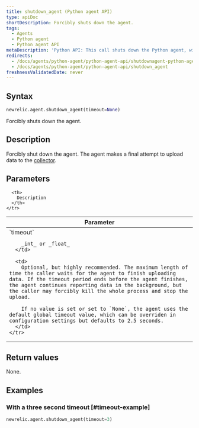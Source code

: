```yaml
---
title: shutdown_agent (Python agent API)
type: apiDoc
shortDescription: Forcibly shuts down the agent.
tags:
  - Agents
  - Python agent
  - Python agent API
metaDescription: 'Python API: This call shuts down the Python agent, with an optional timeout value.'
redirects:
  - /docs/agents/python-agent/python-agent-api/shutdownagent-python-agent-api
  - /docs/agents/python-agent/python-agent-api/shutdown_agent
freshnessValidatedDate: never
---
```


## Syntax

```py
newrelic.agent.shutdown_agent(timeout=None)
```

Forcibly shuts down the agent.

## Description

Forcibly shut down the agent. The agent makes a final attempt to upload data to the [collector](/docs/accounts-partnerships/education/getting-started-new-relic/glossary#collector).

## Parameters

<table>
  <thead>
    <tr>
      <th width="25%">
        Parameter
      </th>

      <th>
        Description
      </th>
    </tr>
  </thead>

  <tbody>
    <tr>
      <td>
        `timeout`

        _int_ or _float_
      </td>

      <td>
        Optional, but highly recommended. The maximum length of time the caller waits for the agent to finish uploading data. If the timeout period ends before the agent finishes, the agent continues reporting data in the background, but the caller may forcibly kill the whole process and stop the upload.

        If no value is set or set to `None`, the agent uses the default global timeout value, which can be overriden in configuration settings but defaults to 2.5 seconds.
      </td>
    </tr>
  </tbody>
</table>

## Return values

None.

## Examples

### With a three second timeout [#timeout-example]

```py
newrelic.agent.shutdown_agent(timeout=3)
```
